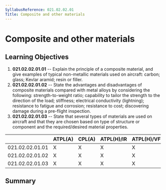 ```yaml
---
SyllabusReference: 021.02.02.01
Title: Composite and other materials
---
```


# Composite and other materials

## Learning Objectives

1.  **021.02.02.01.01** -- Explain the principle of a composite material, and
    give examples of typical non-metallic materials used on aircraft: carbon;
    glass; Kevlar aramid; resin or filler.
2.  **021.02.02.01.02** -- State the advantages and disadvantages of composite
    materials compared with metal alloys by considering the following:
    strength-to-weight ratio; capability to tailor the strength to the direction
    of the load; stiffness; electrical conductivity (lightning); resistance to
    fatigue and corrosion; resistance to cost; discovering damage during a
    pre-flight inspection.
3.  **021.02.02.01.03** -- State that several types of materials are used on
    aircraft and that they are chosen based on type of structure or component and
    the required/desired material properties.

|                 | ATPL(A) | CPL(A) | ATPL(H)/IR | ATPL(H)/VFR | CPL(H) | IR  | CBIR(A) |
| --------------- | ------- | ------ | ---------- | ----------- | ------ | --- | ------- |
| 021.02.02.01.01 | X       | X      | X          | X           | X      |     |         |
| 021.02.02.01.02 | X       | X      | X          | X           | X      |     |         |
| 021.02.02.01.03 | X       | X      | X          | X           | X      |     |         |

## Summary
